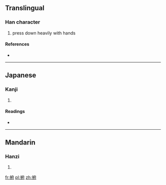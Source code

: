 ==Translingual==

===Han character===
{{Han char|rn=64|rad=手|as=08|sn=11|four=|canj=手戈人戈 (QIOI)}}

# press down heavily with hands

====References====
* {{Han ref|kx=0435.060|dkj=12198|dj=0784.230|hdz=31904.010|uh=636C|ud=25452}}

----

==Japanese==

===Kanji===
{{ja-kanji|grade=|rs=手08}}

# {{defn|lang=ja|sort=手08}}

====Readings====
* {{ja-readings|on=[[ふ]] (fu), [[ほう]] (hō)|kun=[[なでる]] (naderu)}}

----

==Mandarin==

===Hanzi===
{{cmn-hanzi|pin=[[fǔ]] ([[fu3]])|wg=fu<sup>3</sup>}}

# {{defn|lang=cmn|sort=手08}}

[[fr:捬]]
[[pl:捬]]
[[zh:捬]]